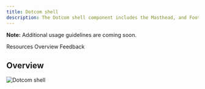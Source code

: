 ```yaml
---
title: Dotcom shell
description: The Dotcom shell component includes the Masthead, and Footer components, all wrapped in a UI shell using Carbon’s grid.
---
```



<ComponentDescription name="Dotcom shell" type="ui" />

<InlineNotification>

**Note:** Additional usage guidelines are coming soon.

</InlineNotification>

<AnchorLinks>

<AnchorLink>Resources</AnchorLink>
<AnchorLink>Overview</AnchorLink>
<AnchorLink>Feedback</AnchorLink>

</AnchorLinks>

<ResourceLinks name="Dotcom shell" type="ui" />

## Overview

<Row>
<Column colMd={8} colLg={12}>

![Dotcom shell](../../images/component/dotcom-shell/dotcomshell-overview.png)

</Column>
</Row>


<ComponentFooter name="Dotcom shell" type="ui" />
